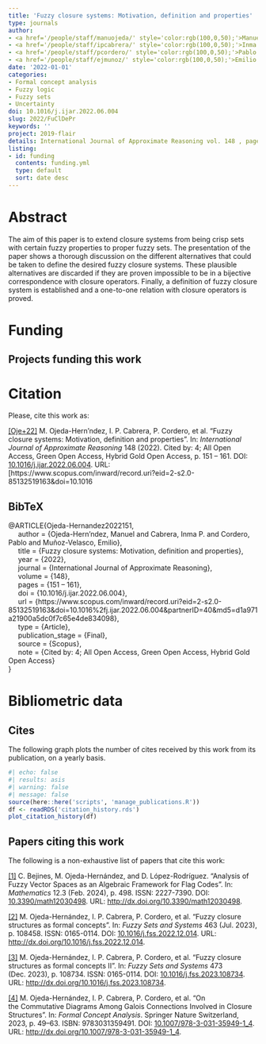 ```yaml
---
title: 'Fuzzy closure systems: Motivation, definition and properties'
type: journals
author:
- <a href='/people/staff/manuojeda/' style='color:rgb(100,0,50);'>Manuel Ojeda Hernández</a>
- <a href='/people/staff/ipcabrera/' style='color:rgb(100,0,50);'>Inma P. Cabrera</a>
- <a href='/people/staff/pcordero/' style='color:rgb(100,0,50);'>Pablo Cordero</a>
- <a href='/people/staff/ejmunoz/' style='color:rgb(100,0,50);'>Emilio Muñoz Velasco</a>
date: '2022-01-01'
categories:
- Formal concept analysis
- Fuzzy logic
- Fuzzy sets
- Uncertainty
doi: 10.1016/j.ijar.2022.06.004
slug: 2022/FuClDePr
keywords: ''
project: 2019-flair
details: International Journal of Approximate Reasoning vol. 148 , pages 151 – 161.
listing:
- id: funding
  contents: funding.yml
  type: default
  sort: date desc
---
```





# Abstract

The aim of this paper is to extend closure systems from being crisp sets with certain fuzzy properties to proper fuzzy sets. The presentation of the paper shows a thorough discussion on the different alternatives that could be taken to define the desired fuzzy closure systems. These plausible alternatives are discarded if they are proven impossible to be in a bijective correspondence with closure operators. Finally, a definition of fuzzy closure system is established and a one-to-one relation with closure operators is proved.


# Funding
::: {.callout-note appearance='minimal' collapse=false}
## Projects funding this work

:::{#funding}
:::
:::








# Citation
Please, cite this work as:


<a name=bib-Ojeda-Hernandez2022151></a>[[Oje+22]](#cite-Ojeda-Hernandez2022151) M. Ojeda-Hern\’ndez, I. P. Cabrera, P. Cordero, et al. “Fuzzy closure systems: Motivation, definition and properties”. In: _International Journal of Approximate Reasoning_ 148 (2022). Cited by: 4; All Open Access, Green Open Access, Hybrid Gold Open Access, p. 151 – 161. DOI: [10.1016/j.ijar.2022.06.004](https://doi.org/10.1016%2Fj.ijar.2022.06.004). URL: [https://www.scopus.com/inward/record.uri?eid=2-s2.0-85132519163&doi=10.1016

::: {.callout-note appearance="minimal" collapse=true}

## BibTeX

@ARTICLE{Ojeda-Hernandez2022151,<br>&nbsp;&nbsp;&nbsp;&nbsp;	author = {Ojeda-Hern\’ndez, Manuel and Cabrera, Inma P. and Cordero, Pablo and Muñoz-Velasco, Emilio},<br>&nbsp;&nbsp;&nbsp;&nbsp;	title = {Fuzzy closure systems: Motivation, definition and properties},<br>&nbsp;&nbsp;&nbsp;&nbsp;	year = {2022},<br>&nbsp;&nbsp;&nbsp;&nbsp;	journal = {International Journal of Approximate Reasoning},<br>&nbsp;&nbsp;&nbsp;&nbsp;	volume = {148},<br>&nbsp;&nbsp;&nbsp;&nbsp;	pages = {151 – 161},<br>&nbsp;&nbsp;&nbsp;&nbsp;	doi = {10.1016/j.ijar.2022.06.004},<br>&nbsp;&nbsp;&nbsp;&nbsp;	url = {https://www.scopus.com/inward/record.uri?eid=2-s2.0-85132519163&doi=10.1016%2fj.ijar.2022.06.004&partnerID=40&md5=d1a971a21900a5dc0f7c65e4de834098},<br>&nbsp;&nbsp;&nbsp;&nbsp;	type = {Article},<br>&nbsp;&nbsp;&nbsp;&nbsp;	publication_stage = {Final},<br>&nbsp;&nbsp;&nbsp;&nbsp;	source = {Scopus},<br>&nbsp;&nbsp;&nbsp;&nbsp;	note = {Cited by: 4; All Open Access, Green Open Access, Hybrid Gold Open Access}<br>}

:::



# Bibliometric data

## Cites

The following graph plots the number of cites received by this work from its publication, on a yearly basis.

```r
#| echo: false
#| results: asis
#| warning: false
#| message: false
source(here::here('scripts', 'manage_publications.R'))
df <- readRDS('citation_history.rds')
plot_citation_history(df)
```



## Papers citing this work

The following is a non-exhaustive list of papers that cite this work:


<a name=bib-Bejines_2024></a>[[1]](#cite-Bejines_2024) C. Bejines, M. Ojeda-Hernández, and D. López-Rodríguez. “Analysis of Fuzzy Vector Spaces as an Algebraic Framework for Flag Codes”. In: _Mathematics_ 12.3 (Feb. 2024), p. 498. ISSN: 2227-7390. DOI: [10.3390/math12030498](https://doi.org/10.3390%2Fmath12030498). URL: [http://dx.doi.org/10.3390/math12030498](http://dx.doi.org/10.3390/math12030498).

<a name=bib-Ojeda_Hern_ndez_20232></a>[[2]](#cite-Ojeda_Hern_ndez_20232) M. Ojeda-Hernández, I. P. Cabrera, P. Cordero, et al. “Fuzzy closure structures as formal concepts”. In: _Fuzzy Sets and Systems_ 463 (Jul. 2023), p. 108458. ISSN: 0165-0114. DOI: [10.1016/j.fss.2022.12.014](https://doi.org/10.1016%2Fj.fss.2022.12.014). URL: [http://dx.doi.org/10.1016/j.fss.2022.12.014](http://dx.doi.org/10.1016/j.fss.2022.12.014).

<a name=bib-Ojeda_Hern_ndez_2023></a>[[3]](#cite-Ojeda_Hern_ndez_2023) M. Ojeda-Hernández, I. P. Cabrera, P. Cordero, et al. “Fuzzy closure structures as formal concepts II”. In: _Fuzzy Sets and Systems_ 473 (Dec. 2023), p. 108734. ISSN: 0165-0114. DOI: [10.1016/j.fss.2023.108734](https://doi.org/10.1016%2Fj.fss.2023.108734). URL: [http://dx.doi.org/10.1016/j.fss.2023.108734](http://dx.doi.org/10.1016/j.fss.2023.108734).

<a name=bib-Ojeda_Hern_ndez_20231></a>[[4]](#cite-Ojeda_Hern_ndez_20231) M. Ojeda-Hernández, I. P. Cabrera, P. Cordero, et al. “On the Commutative Diagrams Among Galois Connections Involved in Closure Structures”. In: _Formal Concept Analysis_. Springer Nature Switzerland, 2023, p. 49–63. ISBN: 9783031359491. DOI: [10.1007/978-3-031-35949-1_4](https://doi.org/10.1007%2F978-3-031-35949-1_4). URL: [http://dx.doi.org/10.1007/978-3-031-35949-1_4](http://dx.doi.org/10.1007/978-3-031-35949-1_4).


